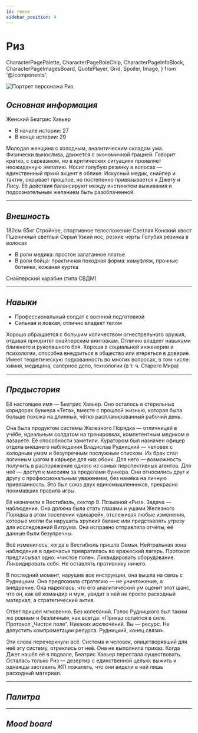 ```yaml
---
id: reese
sidebar_position: 4
---
```


# Риз

  CharacterPagePalette,
  CharacterPageRoleChip,
  CharacterPageInfoBlock,
  CharacterPageImagesBoard,
  QuotePlayer,
  Grid,
  Spoiler,
  Image,
} from '@/components';

<Image
  src="/img/characters/reese/Reese.png"
  alt="Портрет персонажа Риз"
  className="portrait"
/>

## _Основная информация_

<CharacterPageRoleChip role="secondary" />

<Grid className="mt" columns={2}>
  <div>
    <CharacterPageInfoBlock label="Пол" id="char-sex">
      Женский
    </CharacterPageInfoBlock>
    <CharacterPageInfoBlock label="Настоящее имя" id="char-realName">
      <Spoiler>Беатрис Хавьер</Spoiler>
    </CharacterPageInfoBlock>
  </div>
  <div>
    <CharacterPageInfoBlock label="Возраст" id="char-age">
      <ul>
        <li> В начале истории: 27</li>
        <li> В конце истории: 29</li>
      </ul>
    </CharacterPageInfoBlock>
  </div>
</Grid>

<CharacterPageInfoBlock label="Краткое описание" id="char-short-description">
  Молодая женщина с холодным, аналитическим складом ума. Физически вынослива,
  движется с экономичной грацией. Говорит кратко, с сарказмом, но в критических
  ситуациях проявляет неожиданную эмпатию. Носит голубую резинку в волосах —
  единственный яркий акцент в облике. Искусный медик, снайпер и тактик, скрывает
  прошлое, но постепенно привязывается к Джету и Лису. Её действия балансируют
  между инстинктом выживания и подсознательным желанием быть разоблаченной.
</CharacterPageInfoBlock>

---

## _Внешность_

<Grid columns={3} mobileAdaptive>
  <CharacterPageInfoBlock label="Рост" id="char-height">
    180см
  </CharacterPageInfoBlock>
  <CharacterPageInfoBlock label="Вес" id="char-weight">
    65кг
  </CharacterPageInfoBlock>
  <CharacterPageInfoBlock label="Телосложение" id="char-body-type">
    Стройное, спортивное телосложение
  </CharacterPageInfoBlock>
  <CharacterPageInfoBlock label="Цвет кожи" id="char-body-color">
    Светлая
  </CharacterPageInfoBlock>
  <CharacterPageInfoBlock label="Причёска" id="char-hair-type">
    Конский хвост
  </CharacterPageInfoBlock>
  <CharacterPageInfoBlock label="Цвет волос" id="char-hair-color">
    Пшеничный светлый
  </CharacterPageInfoBlock>
  <CharacterPageInfoBlock label="Цвет глаз" id="char-eye-color">
    Серый
  </CharacterPageInfoBlock>
  <CharacterPageInfoBlock label="Форма лица" id="char-face">
    Узкий нос, резкие черты
  </CharacterPageInfoBlock>
  <CharacterPageInfoBlock label="Голос" id="char-voice">
    <QuotePlayer
      src="/audio/characters/reese/voices/sample-3s.mp3"
      quote="Сойка… С голубыми перьями и громким голосом… Хранительница… Мне нравится. Звучит… красиво."
    />
  </CharacterPageInfoBlock>
  <CharacterPageInfoBlock
    label="Отличительные черты внешности"
    id="char-features"
  >
    Голубая резинка в волосах
  </CharacterPageInfoBlock>
  <CharacterPageInfoBlock label="Одежда" id="char-cloth">
    <ul>
      <li>В роли медика: простое залатанное платье</li>
      <li>
        <Spoiler>
          В роли бойца: практичная походная форма: камуфляж, прочные ботинки,
          кожаная куртка
        </Spoiler>
      </li>
    </ul>
  </CharacterPageInfoBlock>
  <CharacterPageInfoBlock label="Любимое оружие" id="char-gun">
    Снайперский карабин (типа СВДМ)
  </CharacterPageInfoBlock>
</Grid>

---

## _Навыки_

<Grid columns={3} mobileAdaptive>
  <CharacterPageInfoBlock label="Физические" id="char-fiz-stat">
    <ul>
      <li>
        <Spoiler>Профессиональный солдат с военной подготовкой</Spoiler>
      </li>
      <li>Сильная и ловкая, отлично владеет телом</li>
    </ul>
  </CharacterPageInfoBlock>
  <CharacterPageInfoBlock label="Боевые" id="char-battle-stat">
    Хорошо обращается с большим количеством огнестрельного оружия, отдавая
    приоритет снайперским винтовкам. Отлично владеет навыками ближнего и
    рукопашного боя.
  </CharacterPageInfoBlock>
  <CharacterPageInfoBlock label="Социальные" id="char-social-stat">
    <Spoiler>
      Хороша в социальной инженерии и психологии, способна внедриться в общество
      или втереться в доверие.
    </Spoiler>
  </CharacterPageInfoBlock>
  <CharacterPageInfoBlock label="Дополнительно" id="char-add-stat">
    Имеет теоретическую подкованность во многих вопросах, в том числе: химия,
    медицина, сапёрное дело, технологии (в т. ч. Старого Мира)
  </CharacterPageInfoBlock>
</Grid>

---

## _Предыстория_

<Spoiler>
  <p>
    Её настоящее имя — Беатрис Хавьер. Оно осталось в стерильных коридорах
    бункера «Тета», вместе с прошлой жизнью, которая была больше похожа на
    длинный, чётко распланированный рабочий день.
  </p>
  <p>
    Она была продуктом системы Железного Порядка — отличницей в учёбе, идеальным
    солдатом на тренировках, компетентным медиком в лазарете. Её способности
    заметили. Куратором был назначен офицер отдела внешнего наблюдения Владислав
    Рудницкий — человек с холодным умом и безупречным послужным списком. Их брак
    стал логичным шагом в карьере для них обоих. Для него — возможность получить
    в распоряжение одного из самых перспективных агентов. Для неё — доступ к
    миссиям за пределами бункера. Они относились друг к другу с профессиональным
    уважением, без намёка на личную привязанность. Это был союз двух
    единомышленников, прекрасно понимавших правила игры.
  </p>
  <p>
    Её назначили в Вестибюль, сектор 9. Позывной «Риз». Задача — наблюдение. Она
    должна была стать глазами и ушами Железного Порядка в этом поселении
    «дикарей», отслеживая любые изменения, которые могли бы нарушить хрупкий
    баланс или представлять угрозу для исследований Витрума. Она исправно
    отправляла отчёты, её данные были безупречны.
  </p>
  <p>
    Всё изменилось, когда в Вестибюль пришла Семья. Нейтральная зона наблюдения
    в одночасье превратилась во вражеский лагерь. Протокол предписывал одно:
    «чистое поле». Ликвидировать оборудование. Ликвидировать себя. Не оставлять
    противнику ничего.
  </p>
  <p>
    В последний момент, нарушив все инструкции, она вышла на связь с Рудницким.
    Она предложила стратегию — не уничтожение, а внедрение. Она надеялась, что
    его аналитический ум оценит этот шанс, что он, как её командир и муж, увидит
    в ней не просто расходный материал, а стратегический актив.
  </p>
  <p>
    Ответ пришёл мгновенно. Без колебаний. Голос Рудницкого был таким же ровным
    и безличным, как всегда: «Приказ остаётся в силе. Протокол „Чистое поле“.
    Никаких исключений. Вы — ресурс. Не допустить компрометации ресурса.
    Рудницкий, конец связи».
  </p>
  <p>
    Эти слова перечеркнули всё. Система и человек, олицетворявший для неё эту
    систему, отреклись от неё. Она не выполнила приказ. Когда Джет нашёл её в
    подвале, Беатрис Хавьер перестала существовать. Осталась только Риз —
    дезертир с единственной целью: выжить и однажды заставить ЖП пожалеть, что
    они видели в ней лишь расходный материал.
  </p>
</Spoiler>

---

## _Палитра_

<CharacterPagePalette palette={REESE_PALETTE} />

---

## _Mood board_

<CharacterPageImagesBoard images={REESE_MOOD_BOARD} />
